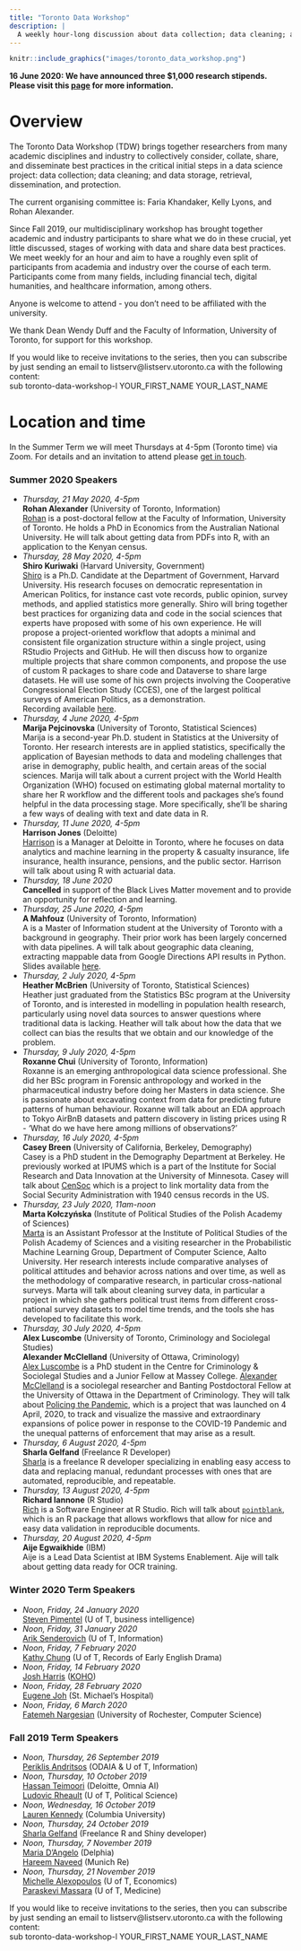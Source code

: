 ```yaml
---
title: "Toronto Data Workshop"
description: |
  A weekly hour-long discussion about data collection; data cleaning; and data storage, retrieval, dissemination, and protection in academia and industry. All welcome! 
---
```


```r
knitr::include_graphics("images/toronto_data_workshop.png") 
```


**16 June 2020: We have announced three $1,000 research stipends. Please visit this [page](https://rohanalexander.com/toronto_data_workshop-stipends.html) for more information.**


# Overview

The Toronto Data Workshop (TDW) brings together researchers from many academic disciplines and industry to collectively consider, collate, share, and disseminate best practices in the critical initial steps in a data science project: data collection; data cleaning; and data storage, retrieval, dissemination, and protection.

The current organising committee is: Faria Khandaker, Kelly Lyons, and Rohan Alexander.

Since Fall 2019, our multidisciplinary workshop has brought together academic and industry participants to share what we do in these crucial, yet little discussed, stages of working with data and share data best practices. We meet weekly for an hour and aim to have a roughly even split of participants from academia and industry over the course of each term. Participants come from many fields, including financial tech, digital humanities, and healthcare information, among others. 

Anyone is welcome to attend - you don't need to be affiliated with the university. 

We thank Dean Wendy Duff and the Faculty of Information, University of Toronto, for support for this workshop.

If you would like to receive invitations to the series, then you can subscribe by just sending an email to listserv@listserv.utoronto.ca with the following content:  
  sub toronto-data-workshop-l YOUR_FIRST_NAME YOUR_LAST_NAME


# Location and time

In the Summer Term we will meet Thursdays at 4-5pm (Toronto time) via Zoom. For details and an invitation to attend please [get in touch](mailto:rohan.alexander@utoronto.ca). 


### Summer 2020 Speakers

* *Thursday, 21 May 2020, 4-5pm*  
	**Rohan Alexander** (University of Toronto, Information)  
	[Rohan](rohanalexander.com) is a post-doctoral fellow at the Faculty of Information, University of Toronto. He holds a PhD in Economics from the Australian National University. He will talk about getting data from PDFs into R, with an application to the Kenyan census.
* *Thursday, 28 May 2020, 4-5pm*  
	**Shiro Kuriwaki** (Harvard University, Government)  
	[Shiro](https://www.shirokuriwaki.com/) is a Ph.D. Candidate at the Department of Government, Harvard University. His research focuses on democratic representation in American Politics, for instance cast vote records, public opinion, survey methods, and applied statistics more generally. Shiro will bring together best practices for organizing data and code in the social sciences that experts have proposed with some of his own experience. He will propose a project-oriented workflow that adopts a minimal and consistent file organization structure within a single project, using RStudio Projects and GitHub. He will then discuss how to organize multiple projects that share common components, and propose the use of custom R packages to share code and Dataverse to share large datasets. He will use some of his own projects involving the Cooperative Congressional Election Study (CCES), one of the largest political surveys of American Politics, as a demonstration.  
	Recording available [here](https://vimeo.com/424091492).
* *Thursday, 4 June 2020, 4-5pm*  
	**Marija Pejcinovska** (University of Toronto, Statistical Sciences)  
	Marija is a second-year Ph.D. student in Statistics at the University of Toronto. Her research interests are in applied statistics, specifically the application of Bayesian methods to data and modeling challenges that arise in demography, public health, and certain areas of the social sciences. Marija will talk about a current project with the World Health Organization (WHO) focused on estimating global maternal mortality to share her R workflow and the different tools and packages she's found helpful in the data processing stage. More specifically, she'll be sharing a few ways of dealing with text and date data in R. 
* *Thursday, 11 June 2020, 4-5pm*  
	**Harrison Jones** (Deloitte)  
	[Harrison](https://ca.linkedin.com/in/harrison-jones-a9947b60) is a Manager at Deloitte in Toronto, where he focuses on data analytics and machine learning in the property & casualty insurance, life insurance, health insurance, pensions, and the public sector. Harrison will talk about using R with actuarial data.
* *Thursday, 18 June 2020*  
	**Cancelled** in support of the Black Lives Matter movement and to provide an opportunity for reflection and learning.
* *Thursday, 25 June 2020, 4-5pm*  
	**A Mahfouz** (University of Toronto, Information)  
	A is a Master of Information student at the University of Toronto with a background in geography. Their prior work has been largely concerned with data pipelines. A will talk about geographic data cleaning, extracting mappable data from Google Directions API results in Python.  
	Slides available [here](pdfs/amahfouz_toronto_data_workshop_deck.pdf).
* *Thursday, 2 July 2020, 4-5pm*  
	**Heather McBrien** (University of Toronto, Statistical Sciences)  
	Heather just graduated from the Statistics BSc program at the University of Toronto, and is interested in modelling in population health research, particularly using novel data sources to answer questions where traditional data is lacking. Heather will talk about how the data that we collect can bias the results that we obtain and our knowledge of the problem.
* *Thursday, 9 July 2020, 4-5pm*  
	**Roxanne Chui** (University of Toronto, Information)  
	Roxanne is an emerging anthropological data science professional. She did her BSc program in Forensic anthropology and worked in the pharmaceutical industry before doing her Masters in data science. She is passionate about excavating context from data for predicting future patterns of human behaviour. Roxanne will talk about an EDA approach to Tokyo AirBnB datasets and pattern discovery in listing prices using R - 'What do we have here among  millions of observations?'
* *Thursday, 16 July 2020, 4-5pm*  
	**Casey Breen** (University of California, Berkeley, Demography)  
	 Casey is a PhD student in the Demography Department at Berkeley. He previously worked at IPUMS which is a part of the Institute for Social Research and Data Innovation at the University of Minnesota. Casey will talk about [CenSoc](https://censoc.berkeley.edu/) which is a project to link mortality data from the Social Security Administration with 1940 census records in the US.
* *Thursday, 23 July 2020, 11am-noon*  
	**Marta Kołczyńska** (Institute of Political Studies of the Polish Academy of Sciences)  
	[Marta](https://martakolczynska.com/) is an Assistant Professor at the Institute of Political Studies of the Polish Academy of Sciences and a visiting researcher in the Probabilistic Machine Learning Group, Department of Computer Science, Aalto University. Her research interests include comparative analyses of political attitudes and behavior across nations and over time, as well as the methodology of comparative research, in particular cross-national surveys. Marta will talk about cleaning survey data, in particular a project in which she gathers political trust items from different cross-national survey datasets to model time trends, and the tools she has developed to facilitate this work.
* *Thursday, 30 July 2020, 4-5pm*  
	**Alex Luscombe** (University of Toronto, Criminology and Sociolegal Studies)  
	**Alexander McClelland** (University of Ottawa, Criminology)  
	[Alex Luscombe](https://criminology.utoronto.ca/facultyandstaff/graduate-students/alex-luscombe/) is a PhD student in the Centre for Criminology & Sociolegal Studies and a Junior Fellow at Massey College. [Alexander McClelland](https://www.alexandermcclelland.ca/) is a sociolegal researcher and Banting Postdoctoral Fellow at the University of Ottawa in the Department of Criminology. 	They will talk about [Policing the Pandemic](https://www.policingthepandemic.ca/), which is a project that was launched on 4 April, 2020, to track and visualize the massive and extraordinary expansions of police power in response to the COVID-19 Pandemic and the unequal patterns of enforcement that may arise as  a result. 
* *Thursday, 6 August 2020, 4-5pm*  
	**Sharla Gelfand** (Freelance R Developer)  
	[Sharla](https://sharla.party/) is a freelance R developer specializing in enabling easy access to data and replacing manual, redundant processes with ones that are automated, reproducible, and repeatable. 
* *Thursday, 13 August 2020, 4-5pm*  
	**Richard Iannone** (R Studio)  
	[Rich](https://twitter.com/riannone) is a Software Engineer at R Studio. Rich will talk about [`pointblank`](https://github.com/rich-iannone/pointblank), which is an R package that allows workflows that allow for nice and easy data validation in reproducible documents.
* *Thursday, 20 August 2020, 4-5pm*  
	**Aije Egwaikhide** (IBM)  
	Aije is a Lead Data Scientist at IBM Systems Enablement. Aije will talk about getting data ready for OCR training.
	



	



### Winter 2020 Term Speakers

* *Noon, Friday, 24 January 2020*  
    [Steven Pimentel](https://www.linkedin.com/in/steve-pimentel-3610a11/) (U of T, business intelligence) 
* *Noon, Friday, 31 January 2020*  
    [Arik Senderovich](https://ischool.utoronto.ca/profile/arik-senderovich/) (U of T, Information)  
* *Noon, Friday, 7 February 2020*  
    [Kathy Chung](https://www.linkedin.com/in/kathy-k-y-chung-a5b46698/) (U of T, Records of Early English Drama)
* *Noon, Friday, 14 February 2020*  
    [Josh Harris](https://www.linkedin.com/in/josh-harris-86188983/) ([KOHO](https://www.koho.ca/))
* *Noon, Friday, 28 February 2020*  
    [Eugene Joh](https://www.linkedin.com/in/eugejoh/) (St. Michael's Hospital)
* *Noon, Friday, 6 March 2020*  
    [Fatemeh Nargesian](https://www.cs.rochester.edu/people/faculty/nargesian-fatemeh/index.html) (University of Rochester, Computer Science)



### Fall 2019 Term Speakers
 
* *Noon, Thursday, 26 September 2019*  
    [Periklis Andritsos](http://www.cs.toronto.edu/~periklis/) (ODAIA & U of T, Information)  
* *Noon, Thursday, 10 October 2019*  
    [Hassan Teimoori](https://ca.linkedin.com/in/hassan-teimoori) (Deloitte, Omnia AI)  
    [Ludovic Rheault](https://ludovicrheault.weebly.com/) (U of T, Political Science)
* *Noon, Wednesday, 16 October 2019*  
    [Lauren Kennedy](https://au.linkedin.com/in/lauren-kennedy-783864bb) (Columbia University)  
* *Noon, Thursday, 24 October 2019*  
    [Sharla Gelfand](https://sharla.party/) (Freelance R and Shiny developer)  
* *Noon, Thursday, 7 November 2019*  
    [Maria D'Angelo](https://ca.linkedin.com/in/mariacdangelo) (Delphia)  
    [Hareem Naveed](https://ca.linkedin.com/in/hareemnaveed) (Munich Re)    
* *Noon, Thursday, 21 November 2019*  
    [Michelle Alexopoulos](http://homes.chass.utoronto.ca/~malex/) (U of T, Economics)  
    [Paraskevi Massara](https://ca.linkedin.com/in/paraskevi-massara-597326a0) (U of T, Medicine)  


If you would like to receive invitations to the series, then you can subscribe by just sending an email to listserv@listserv.utoronto.ca with the following content:  
  sub toronto-data-workshop-l YOUR_FIRST_NAME YOUR_LAST_NAME

